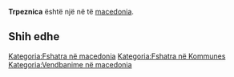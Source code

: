 {{Fshat në macedonia
 | Emri                = Trpeznica
| std_N_name = Trpeznica
| std_N_FULL_NAME_RO = Trpeznica
| std_N_FULL_NAME_ND_RO = Trpeznica
| std_N_SORT_NAME_RG = TRPEZNICA
| std_N_FULL_NAME_RG = Trpeznica
| std_N_FULL_NAME_ND_RG = Trpeznica

 | Emri (Rasa dhanore) = 
 | Figura              = 
 | Shteti              = macedonia
 | Komuna              = 
 | Kodi postar         = 
 | Sipërfaqja          = 

 | Popullsia           = 

 | Regj. i popullsisë  = 
 | Dend. e popullsisë  = 
 | Faqja zyrtare       = 
 <!--- Koordinatat ----> 
 | Gjerësia            = 41.963333
 | Gjatësia            = 20.766111
 | Lartësia            = 
}}
'''Trpeznica''' është një [[]] në [[]] të [[macedonia]].

<!-- == Gjeografia == -->
<!-- == Historia == -->
<!-- == Demografia == -->
== Shih edhe ==
{{Komuna }}
{{Kosovo-Administrata-Cung}}

[[Kategoria:Fshatra në macedonia]]
[[Kategoria:Fshatra në Kommunes ]]
[[Kategoria:Vendbanime në macedonia]]